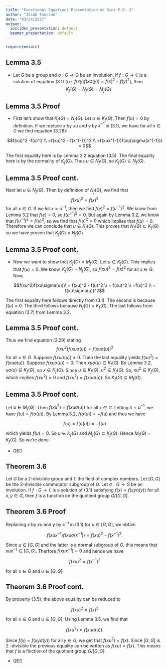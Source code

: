 ```yaml
---
title: "Functional Equations Presentation on Sine F.E. 2"
author: "Jacob Townson"
date: "03/24/2017"
output:
  ioslides_presentation: default
  beamer_presentation: default
---
```

  
```r
require(mosaic)
```

## Lemma 3.5
<div class="blue2">

- Let $G$ be a group and $\sigma : G \rightarrow G$ be an involution. If $f : G \rightarrow \mathbb{C}$ is a solution of equation (3.1) (i.e. $f(xy)f(x\sigma(y)) = f(x)^2 - f(y)^2$), then $$K_f(G) = N_f(G) = M_f(G)$$

</div>





## Lemma 3.5 Proof
<div class="blue2">

- First let's show that $K_f(G) = N_f(G)$. Let $u \in K_f(G)$. Then $f(u) = 0$ by definition. If we replace $x$ by $xu$ and $y$ by $x^{-1}$ in (3.1), we have for all $x \in G$ we find equation (3.28):

$$f(xu)^2 -f(x)^2  \\
  =f(xu)^2 - f(x^{-1})^2 \\
  =f(xux^{-1})f(xu(\sigma(x^{-1})) = 0$$
  
The first equality here is by Lemma 3.2 equation (3.5). The final equality here is by the normality of $K_f(G)$. Thus $u \in N_f(G)$, so $K_f(G) \subseteq N_f(G)$.

</div>

## Lemma 3.5 Proof cont.
<div class="blue2">

Next let $u \in N_f(G)$. Then by definition of $N_f(G)$, we find that $$f(xu)^2 = f(x)^2$$ for all $x \in G$. If we let $x = u^{-1}$, then we find $f(e)^2 = f(u^{-1})^2$. We know from Lemma 3.2 that $f(e) = 0$, so $f(u^{-1})^2 = 0$. But again by Lemma 3.2, we know that $f(u^{-1})^2 = f(u)^2$, so we find that $f(u)^2 = 0$ which implies that $f(u) = 0$. Therefore we can conclude that $u \in K_f(G)$. This proves that $N_f(G) \subseteq K_f(G)$ so we have proven that $K_f(G) = N_f(G)$.

</div>

## Lemma 3.5 Proof cont.
<div class="blue2">

- Now we want to show that $K_f(G) = M_f(G)$. Let $u \in K_f(G)$. This implies that $f(u) = 0$. We know, $K_f(G) = N_f(G)$, so $f(xu)^2 = f(x)^2$ for all $x \in G$. Now, 

$$f(xu^2)f(xu\sigma(u))\\
  = f(xu)^2 - f(u)^2 \\
  = f(xu)^2 \\
  =f(x)^2 \\
  = f(xu\sigma(u))^2$$
  
The first equality here follows directly from (3.1). The second is because $f(u) = 0$. The third follows because $N_f(G) = K_f(G)$. The last follows from equation (3.7) from Lemma 3.2.

</div>

## Lemma 3.5 Proof cont.
<div class="blue2">

Thus we find equation (3.29) stating $$f(xu^2)f(xu\sigma(u)) = f(xu\sigma(u))^2$$ for all $x \in G$. Suppose $f(xu\sigma(u)) \neq 0$. Then the last equality yields $f(xu^2) = f(xu\sigma(u))$. Suppose $f(xu\sigma(u)) =0$. Then $xu\sigma(u) \in K_f(G)$. By Lemma 3.2, $u\sigma(u) \in K_f(G)$, so $x \in K_f(G)$. Since $u \in K_f(G)$, $u^2 \in K_f(G)$. So, $xu^2 \in K_f(G)$, which implies $f(xu^2) = 0$ and $f(xu^2) = f(xu\sigma(u))$. So $K_f(G) \subseteq M_f(G)$.

</div>

## Lemma 3.5 Proof cont.
<div class="blue2">

Let $u \in M_f(G)$. Then $f(xu^2) = f(xu\sigma(u))$ for all $x \in G$. Letting $x = u^{-1}$, we have $f(u) = f(\sigma(u))$. By Lemma 3.2, $f(\sigma(u)) = -f(u)$ and thus we have 

$$f(u) = f(\sigma(u)) = -f(u)$$

which yields $f(u) =0$. So $u \in K_f(G)$ and $M_f(G) \subseteq K_f(G)$. Hence $M_f(G) = K_f(G)$. So we're done.

- QED

</div>









## Theorem 3.6
<div class="blue2">

Let $G$ be a 2-divisible group and $\mathbb{C}$ the field of complex numbers. Let $[G,G]$ be the 2-divisible commutator subgroup of $G$. Let $\sigma : G \rightarrow G$ be an involution. If $f : G \rightarrow \mathbb{C}$ is a solution of (3.1) satisfying $f(x) = f(xy\sigma(y))$ for all $x,y \in G$, then $f$ is a function on the quotient group $G/[G,G]$.

</div>





## Theorem 3.6 Proof
<div class="blue2">

Replacing $x$ by $xu$ and $y$ by $x^{-1}$ in (3.1) for $u \in [G,G]$, we obtain 

$$f(xux^{-1})f(xu\sigma(x^{-1})) = f(xu)^2 - f(x^{-1})^2.$$

Since $u \in [G,G]$ and the latter is a normal subgroup of $G$, this means that $xux^{-1} \in [G,G]$. Therfore $f(xux^{-1}) =0$ and hence we have 

$$f(xu)^2 = f(x^{-1})^2$$

for all $x \in G$ and $u \in [G,G]$. 

</div>


## Theorem 3.6 Proof cont.
<div class="blue2">

By property (3.5), the above equality can be reduced to 

$$f(xu)^2 = f(x)^2$$

for all $x \in G$ and $u \in [G,G]$. Using Lemma 3.5, we find that

$$f(xu^2) = f(xu\sigma(u)).$$

Since $f(x) = f(xy\sigma(y))$ for all $y \in G$, we get that $f(xu^2) = f(x)$. Since $[G,G]$ is 2 -divisible the previous equality can be written as $f(xu) = f(x)$. This means that $f$ is a finction of the quotient group $G/[G,G]$. 

- QED

</div>




















